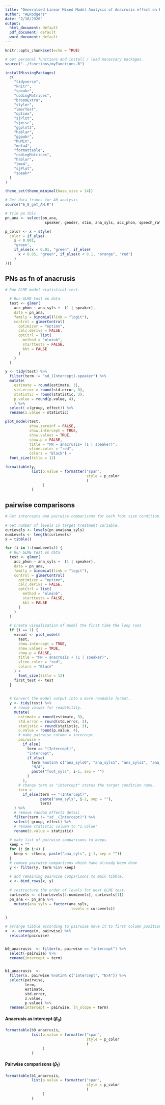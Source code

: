 ```yaml
---
title: "Generalsed Linear Mixed Model Analysis of Anacrusis effect on PN Phonology"
author: "AERodgers"
date: "2/18/2020"
output:
  html_document: default
  pdf_document: default
  word_document: default
---
```


```r
knitr::opts_chunk$set(echo = TRUE)

```


```r
# Get personal functions and install / load necessary packages.
source("../functions/myFunctions.R")

installMissingPackages(
  c(
    "tidyverse",
    "knitr",
    "speakr",
    "codingMatrices",
    "broomExtra",
    "styler",
    "lmerTest",
    "optimx",
    "sjPlot",
    "sjmisc",
    "ggplot2",
    "hablar",
    "ggpubr",
    "MuMIn",
    "mefa4",
    "formattable",
    "codingMatrices",
    "hablar",
    "lme4",
    "sjPlot",
    "speakr"
  )
)

theme_set(theme_minimal(base_size = 14))

# Get data frames for AH analysis
source("6_0_get_AH.R")

# trim pn tbls
pn_ana <- select(pn_ana,
                  speaker, gender, stim, ana_syls, acc_phon, speech_rate)

p_color <- x ~ style(
  color = if_else(
    x < 0.001,
    "green",
    if_else(x < 0.01, "green", if_else(
      x < 0.05, "green", if_else(x < 0.1, "orange", "red")
    )
)))

```


## **PNs** as fn of **anacrusis**
```r
# Run GLME model statistical test.

  # Run GLME test on data
  test <- glmer(
    acc_phon ~ ana_syls +  (1 | speaker),
    data = pn_ana,
    family = binomial(link = "logit"),
    control = glmerControl(
      optimizer = "optimx",
      calc.derivs = FALSE,
      optCtrl = list(
        method = "nlminb",
        starttests = FALSE,
        kkt = FALSE
      )
    )
  )

y <- tidy(test) %>%
  filter(term != "sd_(Intercept).speaker") %>% 
  mutate(
    estimate = round(estimate, 3),
    std.error = round(std.error, 3),
    statistic = round(statistic, 3),
    p.value = round(p.value, 4),
    ) %>% 
  select(-c(group, effect)) %>% 
  rename(z.value = statistic)
```


```r
plot_model(test,
           show.zeroinf = FALSE,
           show.intercept = TRUE,
           show.values = TRUE,
           show.p = FALSE,
           title = "PN ~ anacrusis+ (1 | speaker)",
           vline.color = "red",
           colors = "Black") +
  font_size(title = 12)

formattable(y,
            list(p.value = formatter("span",
                                     style = p_color
                                     )
                 )
            )

```

## pairwise comparisons
```r
# Get intercepts and pairwise comparisons for each foot size condition.
 
# Get number of levels in target treatment variable.
curLevels <- levels(pn_ana$ana_syls)
numLevels <- length(curLevels)
x = tibble()

for (i in 1:(numLevels)) {
  # Run GLME test on data
  test <- glmer(
    acc_phon ~ ana_syls +  (1 | speaker),
    data = pn_ana,
    family = binomial(link = "logit"),
    control = glmerControl(
      optimizer = "optimx",
      calc.derivs = FALSE,
      optCtrl = list(
        method = "nlminb",
        starttests = FALSE,
        kkt = FALSE
      )
    )
  )
  
  # Create visualization of model the first time the loop runs
  if (i == 1) {
    visual <- plot_model(
      test,
      show.intercept = TRUE,
      show.values = TRUE,
      show.p = FALSE,
      title = "PN ~ anacrusis + (1 | speaker)",
      vline.color = "red",
      colors = "Black"
    ) +
      font_size(title = 12)
    first_test <- test
  }
  
  
  # Convert the model output into a more readable format.
  y <- tidy(test) %>%
    # round values for readability.
    mutate(
      estimate = round(estimate, 3),
      std.error = round(std.error, 3),
      statistic = round(statistic, 3),
      p.value = round(p.value, 4),
      # make pairwise column = intercept
      pairwise =
        if_else(
          term == "(Intercept)",
          "intercept",
          if_else(
            term %notin% c("ana_syls0", "ana_syls1", "ana_syls2", "ana_syls3"),
            "N/A",
            paste("foot_syls", i-1, sep = "")
          )
        ),
      # change term so "intercept" states the target condition name.
      term =
        if_else(term == "(Intercept)",
                paste("ana_syls", i-1, sep = ""),
                term)
    ) %>%
    # remove random effects detail
    filter(term != "sd__(Intercept)") %>%
    select(-group,-effect) %>%
    # rename statistic column to "z.value"
    rename(z.value = statistic)
  
  # make list of pairwise comparisons to keeps
  keep = ""
  for (j in i:4) {
    keep <- c(keep, paste("ana_syls", j-1, sep = ""))
  }
  # remove pairwise comparisons which have already been done
  y <- filter(y, term %in% keep)
  
  # add remaining pairwise comparisons to main tibble.
  x <- bind_rows(x, y)
  
  # restructure the order of levels for next GLME test.
  curLevels <- c(curLevels[2:numLevels], curLevels[1])
  pn_ana <- pn_ana %>%
    mutate(ana_syls = factor(ana_syls,
                              levels = curLevels))
  
}

# arrange tibble according to pairwise move it to first column position
x  <- arrange(x, pairwise) %>%
  relocate(pairwise)


b0_anacrusis  <- filter(x, pairwise == "intercept") %>%
  select(-pairwise) %>%
  rename(intercept = term)


b1_anacrusis  <-
  filter(x, pairwise %notin% c("intercept", "N/A")) %>%
  select(pairwise,
         term,
         estimate,
         std.error,
         z.value,
         p.value) %>%
  rename(intercept = pairwise, lh_slope = term)

```


#### Anacrusis as intercept ($\beta$~0~)
```r
formattable(b0_anacrusis,
            list(p.value = formatter("span",
                                     style = p_color
                                     )
                 )
            )

```


#### Pairwise comparisons ($\beta$~1~)
```r
formattable(b1_anacrusis,
            list(p.value = formatter("span",
                                     style = p_color
                                     )
                 )
            )
```

